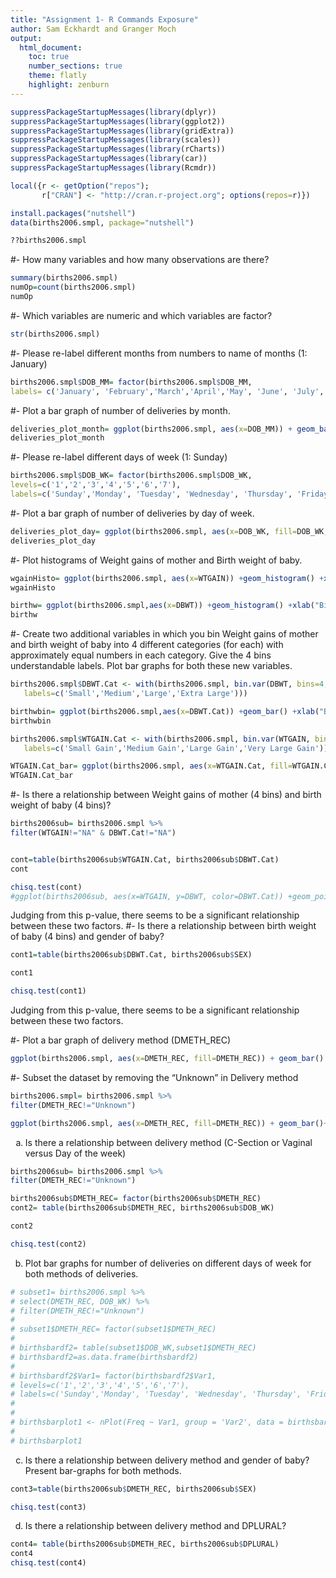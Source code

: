 ```yaml
---
title: "Assignment 1- R Commands Exposure"
author: Sam Eckhardt and Granger Moch 
output: 
  html_document:
    toc: true
    number_sections: true 
    theme: flatly 
    highlight: zenburn
---
```


```r
suppressPackageStartupMessages(library(dplyr))
suppressPackageStartupMessages(library(ggplot2))
suppressPackageStartupMessages(library(gridExtra))
suppressPackageStartupMessages(library(scales))
suppressPackageStartupMessages(library(rCharts))
suppressPackageStartupMessages(library(car))
suppressPackageStartupMessages(library(Rcmdr))
```

```r
local({r <- getOption("repos"); 
       r["CRAN"] <- "http://cran.r-project.org"; options(repos=r)})

install.packages("nutshell")
data(births2006.smpl, package="nutshell")

??births2006.smpl
```

#-
How many variables and how many observations are there?
```r
summary(births2006.smpl)
numOp=count(births2006.smpl)
numOp
```

#-
Which variables are numeric and which variables are factor?

```r
str(births2006.smpl)
```

#-
Please re-label different months from numbers to name of months (1: January)

```r
births2006.smpl$DOB_MM= factor(births2006.smpl$DOB_MM, 
labels= c('January', 'February','March','April','May', 'June', 'July', 'August', 'September', 'October', 'November', 'December'))
```

#-
Plot a bar graph of number of deliveries by month.
```r
deliveries_plot_month= ggplot(births2006.smpl, aes(x=DOB_MM)) + geom_bar() +xlab("Month") + ggtitle("Deliveries By Month") + ylab("Births")
deliveries_plot_month
```


#-
Please re-label different days of week (1: Sunday)
```r
births2006.smpl$DOB_WK= factor(births2006.smpl$DOB_WK,
levels=c('1','2','3','4','5','6','7'),
labels=c('Sunday','Monday', 'Tuesday', 'Wednesday', 'Thursday', 'Friday', 'Saturday'))
```

#-
Plot a bar graph of number of deliveries by day of week.

```r
deliveries_plot_day= ggplot(births2006.smpl, aes(x=DOB_WK, fill=DOB_WK, label=DOB_WK)) + geom_bar() +xlab("Day") + ggtitle("Deliveries By Day") + ylab("Births")
deliveries_plot_day
```

#-
Plot histograms of Weight gains of mother and Birth weight of baby.

```r
wgainHisto= ggplot(births2006.smpl, aes(x=WTGAIN)) +geom_histogram() +xlab("Weight-Gain(Pounds)") +ggtitle("Mothers' Weight Gain")
wgainHisto

birthw= ggplot(births2006.smpl,aes(x=DBWT)) +geom_histogram() +xlab("Birth Weight(Grams)") +ggtitle("Birth Weights")
birthw
```

#- 
Create two additional variables in which you bin Weight gains of mother and birth weight of baby into 4 different categories (for each) with approximately equal numbers in each category. Give the 4 bins understandable labels. Plot bar graphs for both these new variables.

```r
births2006.smpl$DBWT.Cat <- with(births2006.smpl, bin.var(DBWT, bins=4, method='proportions',
   labels=c('Small','Medium','Large','Extra Large')))

birthwbin= ggplot(births2006.smpl,aes(x=DBWT.Cat)) +geom_bar() +xlab("Birth Weight(Grams)") +ggtitle("Birth Weights")
birthwbin

births2006.smpl$WTGAIN.Cat <- with(births2006.smpl, bin.var(WTGAIN, bins=4, method='proportions',
   labels=c('Small Gain','Medium Gain','Large Gain','Very Large Gain')))

WTGAIN.Cat_bar= ggplot(births2006.smpl, aes(x=WTGAIN.Cat, fill=WTGAIN.Cat)) + geom_bar()
WTGAIN.Cat_bar
```

#-
Is there a relationship between Weight gains of mother (4 bins) and birth weight of baby (4 bins)?

```r

births2006sub= births2006.smpl %>%
filter(WTGAIN!="NA" & DBWT.Cat!="NA")


cont=table(births2006sub$WTGAIN.Cat, births2006sub$DBWT.Cat)
cont

chisq.test(cont) 
#ggplot(births2006sub, aes(x=WTGAIN, y=DBWT, color=DBWT.Cat)) +geom_point()+ geom_smooth(method=lm, color="black")

```
Judging from this p-value, there seems to be a significant relationship between these two factors.
#-
Is there a relationship between birth weight of baby (4 bins) and gender of baby?
```r

cont1=table(births2006sub$DBWT.Cat, births2006sub$SEX)

cont1

chisq.test(cont1)
```
Judging from this p-value, there seems to be a significant relationship between these two factors.

#-
Plot a bar graph of delivery method (DMETH_REC)
```r
ggplot(births2006.smpl, aes(x=DMETH_REC, fill=DMETH_REC)) + geom_bar() +scale_y_continuous(labels = comma)
```

#-
Subset the dataset by removing the “Unknown” in Delivery method

```r
births2006.smpl= births2006.smpl %>%
filter(DMETH_REC!="Unknown")

ggplot(births2006.smpl, aes(x=DMETH_REC, fill=DMETH_REC)) + geom_bar()+ scale_y_continuous(labels= comma)
```


a. Is there a relationship between delivery method (C-Section or Vaginal versus Day of the week)
```r
births2006sub= births2006.smpl %>%
filter(DMETH_REC!="Unknown")

births2006sub$DMETH_REC= factor(births2006sub$DMETH_REC)
cont2= table(births2006sub$DMETH_REC, births2006sub$DOB_WK)

cont2

chisq.test(cont2)

```

b. Plot bar graphs for number of deliveries on different days of week for both methods of deliveries.

```r
# subset1= births2006.smpl %>%
# select(DMETH_REC, DOB_WK) %>%
# filter(DMETH_REC!="Unknown")
# 
# subset1$DMETH_REC= factor(subset1$DMETH_REC)
# 
# birthsbardf2= table(subset1$DOB_WK,subset1$DMETH_REC)
# birthsbardf2=as.data.frame(birthsbardf2)
# 
# birthsbardf2$Var1= factor(birthsbardf2$Var1,
# levels=c('1','2','3','4','5','6','7'),
# labels=c('Sunday','Monday', 'Tuesday', 'Wednesday', 'Thursday', 'Friday', 'Saturday'))
# 
# 
# birthsbarplot1 <- nPlot(Freq ~ Var1, group = 'Var2', data = birthsbardf2, type = 'multiBarChart')
# 
# birthsbarplot1

```



c. Is there a relationship between delivery method and gender of baby? Present bar-graphs for both methods.
```r

cont3=table(births2006sub$DMETH_REC, births2006sub$SEX)

chisq.test(cont3)

```

d. Is there a relationship between delivery method and DPLURAL?

```r

cont4= table(births2006sub$DMETH_REC, births2006sub$DPLURAL)
cont4
chisq.test(cont4)

```

